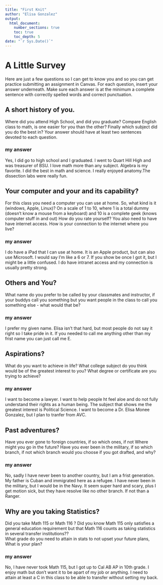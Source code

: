 ```yaml
---
title: "First Knit"
author: "Elisa Gonzalez"
output: 
  html_document:
    number_sections: true
    toc: true
    toc_depth: 5
date: "`r Sys.Date()`"   
---
```


# A Little Survey

Here are just a few questions so I can get to know you and so you can get practice submitting an assignment in Canvas.  For each question, insert your answer underneath. Make sure each answer is at the minimum a complete sentence with correctly spelled words and correct punctuation. 

## A short history of you.  
Where did you attend High School, and did you graduate? Compare English class to math, is one easier for you than the other? Finally which subject did you do the best in? Your answer should have at least two sentences devoted to each question.  
  
### my answer     
Yes, I did go to high school and I graduated. I went to Quart Hill High and was treasurer of BSU. I love math more than any subject. Algebra is my favorite. I did the best in math and science. I really enjoyed anatomy.The dissection labs were really fun.   

     


## Your computer and your and its capability?  
 For this class  you need a computer you can use at home.  So, what kind is it (windows, Apple, Linux)?  On a scale of 1 to 10, where 1 is a total dummy (doesn't know a mouse from a keyboard) and 10 is a complete geek (knows computer stuff in and out) How do you rate yourself?  You also need to have have internet access. How is your connection to the internet where you live?

### my answer   
I do have a iPad that I can use at home. It is an Apple product, but can also use Microsoft. I would say I'm like a 6 or 7. If you show be once I got it, but I might be a little confused. I do have intranet access and my connection is usually pretty strong. 
   

## Others and You?   
What name do you prefer to be called by your classmates and instructor, if your buddys call you something but you want people in the class to call you something else - what would that be? 

### my answer     
I prefer my given name. Elisa isn't that hard, but most people do not say it right so I take pride in it. If you needed to call me anything other than my frist name you can just call me E.  
   
 




## Aspirations?   
What do you want to achieve in life?  What college subject do you think would be of the greatest interest to you? What degree or certificate are you trying to achieve?

### my answer     
I want to become a lawyer. I want to help people ht feel aloe and do not fully understand their rights as a human being. The subject that shows me the greatest interest is Political Science. I want to become a Dr. Elisa Monee Gonzalez, but I plan to tranfer from AVC. 
   
 




## Past adventures?  
Have you ever gone to foreign countries, if so which ones, if not Where might you go in the future?  Have you ever been in the military, if so which branch, if not which branch would you choose if you got drafted, and why?

### my answer     
No, sadly I have never been to another country, but I am a frist generation. My father is Cuban and immigrated here as a refugee. I have never been in the military, but I would be in the Navy. It seem super hard and scary, plus I get motion sick, but they have resolve like no other branch. If not than a Ranger. 
   
  




## Why are you taking Statistics?  
Did you take Math 115 or Math 116 ?  Did you know Math 115 only satisfies a general education requirement but that Math 116 counts as taking statistics in several transfer institutions??  
What grade do you need to attain in stats to not upset your future plans, What is your plan?  
 

### my answer     
No, I have never took Math 115, but I got up to Cal AB AP in 10th grade. I enjoy math but don't want it to be apart of my job or anything. I need to attain at least a C in this class  to be able to transfer without setting my back. 
   
 






  




